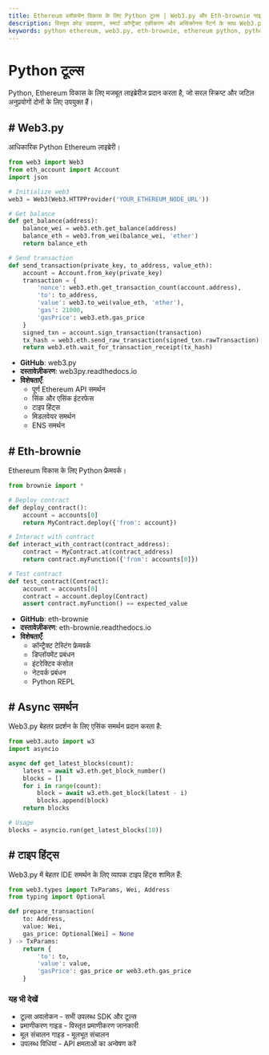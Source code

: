 ```yaml
---
title: Ethereum ब्लॉकचेन विकास के लिए Python टूल्स | Web3.py और Eth-brownie गाइड
description: विस्तृत कोड उदाहरण, स्मार्ट कॉन्ट्रैक्ट एकीकरण और असिंक्रोनस पैटर्न के साथ Web3.py और Eth-brownie सहित Ethereum विकास के लिए Python लाइब्रेरीज का व्यापक गाइड
keywords: python ethereum, web3.py, eth-brownie, ethereum python, python blockchain, python web3, python dapp, ethereum async python, smart contracts python, blockchain python, python testing ethereum, python type hints web3
---
```


# Python टूल्स

Python, Ethereum विकास के लिए मजबूत लाइब्रेरीज प्रदान करता है, जो सरल स्क्रिप्ट और जटिल अनुप्रयोगों दोनों के लिए उपयुक्त हैं।

<PayAttention category="Python" />

## # Web3.py

आधिकारिक Python Ethereum लाइब्रेरी।

```python
from web3 import Web3
from eth_account import Account
import json

# Initialize web3
web3 = Web3(Web3.HTTPProvider('YOUR_ETHEREUM_NODE_URL'))

# Get balance
def get_balance(address):
    balance_wei = web3.eth.get_balance(address)
    balance_eth = web3.from_wei(balance_wei, 'ether')
    return balance_eth

# Send transaction
def send_transaction(private_key, to_address, value_eth):
    account = Account.from_key(private_key)
    transaction = {
        'nonce': web3.eth.get_transaction_count(account.address),
        'to': to_address,
        'value': web3.to_wei(value_eth, 'ether'),
        'gas': 21000,
        'gasPrice': web3.eth.gas_price
    }
    signed_txn = account.sign_transaction(transaction)
    tx_hash = web3.eth.send_raw_transaction(signed_txn.rawTransaction)
    return web3.eth.wait_for_transaction_receipt(tx_hash)
```

- **GitHub**: <Link to="https://github.com/ethereum/web3.py" target="_blank" absolute>web3.py</Link>
- **दस्तावेज़ीकरण**: <Link to="https://web3py.readthedocs.io/" target="_blank" absolute>web3py.readthedocs.io</Link>
- **विशेषताएँ**:
  - पूर्ण Ethereum API समर्थन
  - सिंक और एसिंक इंटरफेस
  - टाइप हिंट्स
  - मिडलवेयर समर्थन
  - ENS समर्थन

## # Eth-brownie

Ethereum विकास के लिए Python फ्रेमवर्क।

```python
from brownie import *

# Deploy contract
def deploy_contract():
    account = accounts[0]
    return MyContract.deploy({'from': account})

# Interact with contract
def interact_with_contract(contract_address):
    contract = MyContract.at(contract_address)
    return contract.myFunction({'from': accounts[0]})

# Test contract
def test_contract(Contract):
    account = accounts[0]
    contract = account.deploy(Contract)
    assert contract.myFunction() == expected_value
```

- **GitHub**: <Link to="https://github.com/eth-brownie/brownie" target="_blank" absolute>eth-brownie</Link>
- **दस्तावेज़ीकरण**: <Link to="https://eth-brownie.readthedocs.io/" target="_blank" absolute>eth-brownie.readthedocs.io</Link>
- **विशेषताएँ**:
  - कॉन्ट्रैक्ट टेस्टिंग फ्रेमवर्क
  - डिप्लॉयमेंट प्रबंधन
  - इंटरेक्टिव कंसोल
  - नेटवर्क प्रबंधन
  - Python REPL

## # Async समर्थन

Web3.py बेहतर प्रदर्शन के लिए एसिंक समर्थन प्रदान करता है:

```python
from web3.auto import w3
import asyncio

async def get_latest_blocks(count):
    latest = await w3.eth.get_block_number()
    blocks = []
    for i in range(count):
        block = await w3.eth.get_block(latest - i)
        blocks.append(block)
    return blocks

# Usage
blocks = asyncio.run(get_latest_blocks(10))
```

## # टाइप हिंट्स

Web3.py में बेहतर IDE समर्थन के लिए व्यापक टाइप हिंट्स शामिल हैं:

```python
from web3.types import TxParams, Wei, Address
from typing import Optional

def prepare_transaction(
    to: Address,
    value: Wei,
    gas_price: Optional[Wei] = None
) -> TxParams:
    return {
        'to': to,
        'value': value,
        'gasPrice': gas_price or web3.eth.gas_price
    }
```

### यह भी देखें

- <Link to="/docs/ethereum/tools/overview" title="Complete overview of available Ethereum development tools and SDKs">टूल्स अवलोकन</Link> - सभी उपलब्ध SDK और टूल्स
- <Link to="/docs/ethereum/authentication" title="Guide to authenticating with Ethereum nodes and API services">प्रमाणीकरण गाइड</Link> - विस्तृत प्रमाणीकरण जानकारी
- <Link to="/docs/ethereum/basic-operations" title="Learn fundamental Ethereum blockchain operations for developers">मूल संचालन गाइड</Link> - मूलभूत संचालन
- <Link to="/docs/ethereum/all-methods" title="Complete reference of all available Ethereum API methods">उपलब्ध विधियां</Link> - API क्षमताओं का अन्वेषण करें

